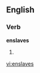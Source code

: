 
==English==

===Verb===
'''enslaves'''

# {{third-person singular of|[[enslave]]}}

[[vi:enslaves]]